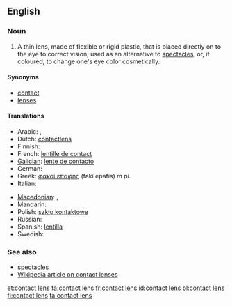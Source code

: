 ==English==

===Noun===
{{en-noun|sg=[[contact]] [[lens]]|contact lenses}}

# A thin lens, made of flexible or rigid plastic, that is placed directly on to the eye to correct vision, used as an alternative to [[spectacles]], or, if coloured, to change one's eye color cosmetically.

====Synonyms====
* [[contact]]
* [[lens]]es

====Translations====
{{trans-top|thin lens placed directly on the eye}}
* Arabic: {{t|ar|عدسة لاقصة|f|sc=Arab}},  {{t|ar|عدسة|f|sc=Arab}}
* Dutch: [[contactlens]] {{f}}
* Finnish: {{t-|fi|piilolinssi}}
* French: [[lentille de contact]] {{f}}
* [[Galician]]: [[lente de contacto]] {{f}}
* German: {{t-|de|Kontaktlinse|f}}
* Greek: [[φακοί επαφής]] (fakí epafís) ''m pl.''
* Italian: {{t-|it|lente a contatto|f}}
{{trans-mid}}
* [[Macedonian]]: {{t|mk|контактна леќа|f|tr=kóntaktna léḱa|sc=Cyrl|xs=Macedonian}},  {{t|mk|контактни леќи|p|tr=kóntaktni léḱi|sc=Cyrl|xs=Macedonian}}
* Mandarin: {{t-|cmn|隱形眼鏡|sc=Hani|xs=Mandarin}}
* Polish: [[szkło kontaktowe]] {{n}}
* Russian: {{t|ru|контактная линза|f|tr=kontáktnaja linza|sc=Cyrl}}
* Spanish: [[lentilla]] {{f}}
* Swedish: {{t+|sv|kontaktlins|c}}
{{trans-bottom}}

===See also===
* [[spectacles]]
* [[w:contact lens|Wikipedia article on contact lenses]]

[[et:contact lens]]
[[fa:contact lens]]
[[fr:contact lens]]
[[id:contact lens]]
[[pl:contact lens]]
[[fi:contact lens]]
[[ta:contact lens]]